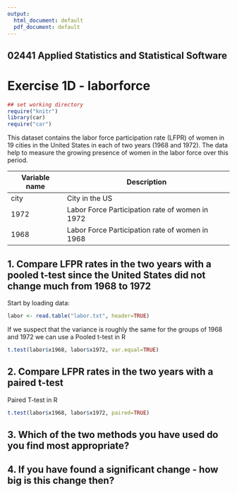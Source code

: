 ```yaml
---
output:
  html_document: default
  pdf_document: default
---
```


## 02441 Applied Statistics and Statistical Software 
# Exercise 1D - laborforce


```r
## set working directory
require("knitr")
library(car)
require("car")
```

This dataset contains the labor force participation rate (LFPR) of women in 19 cities in the United
States in each of two years (1968 and 1972). The data help to measure the growing presence of women
in the labor force over this period.

Variable name | Description
------------- | -------------
city | City in the US
1972 | Labor Force Participation rate of women in 1972
1968 | Labor Force Participation rate of women in 1968

## 1. Compare LFPR rates in the two years with a pooled t-test since the United States did not change much from 1968 to 1972
Start by loading data:
```r
labor <- read.table("labor.txt", header=TRUE)
```

If we suspect that the variance is roughly the same for the groups of 1968 and 1972 we can use a Pooled t-test in R

```r
t.test(labor$x1968, labor$x1972, var.equal=TRUE)
```


## 2. Compare LFPR rates in the two years with a paired t-test

Paired T-test in R
```r
t.test(labor$x1968, labor$x1972, paired=TRUE)
```



## 3. Which of the two methods you have used do you find most appropriate?



## 4. If you have found a significant change - how big is this change then?
